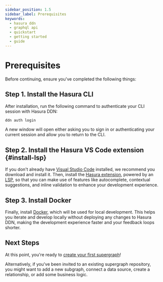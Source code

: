```yaml
---
sidebar_position: 1.5
sidebar_label: Prerequisites
keywords:
  - hasura ddn
  - graphql api
  - quickstart
  - getting started
  - guide
---
```



# Prerequisites

Before continuing, ensure you've completed the following things:

## Step 1. Install the Hasura CLI

<InstallTheCli />

After installation, run the following command to authenticate your CLI session with Hasura DDN:

```bash
ddn auth login
```

A new window will open either asking you to sign in or authenticating your current session and allow you to return to
the CLI.

## Step 2. Install the Hasura VS Code extension {#install-lsp}

If you don't already have [Visual Studio Code](https://code.visualstudio.com/download) installed, we recommend you
download and install it. Then, install the
[Hasura extension](https://marketplace.visualstudio.com/items?itemName=HasuraHQ.hasura), powered by an
[LSP](https://microsoft.github.io/language-server-protocol/), so that you can make use of features like autocomplete,
contextual suggestions, and inline validation to enhance your development experience.

## Step 3. Install Docker

Finally, install [Docker](https://docs.docker.com/engine/install/), which will be used for local development. This helps
you iterate and develop locally without deploying any changes to Hasura DDN, making the development experience faster
and your feedback loops shorter.

## Next Steps

At this point, you're ready to [create your first supergraph](/getting-started/01-init-supergraph.mdx)!

Alternatively, if you've been invited to an existing supergraph repository, you might want to add a new subgraph,
connect a data source, create a relationship, or add some business logic.

